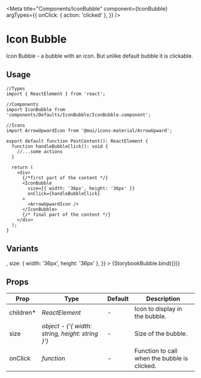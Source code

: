 <!-- Storybook imports -->


<!-- Components -->


<!-- Icons -->


<Meta
  title="Components/IconBubble"
  component={IconBubble}
  argTypes={{
    onClick: { action: 'clicked' },
  }}
/>


# Icon Bubble

Icon Bubble - a bubble with an icon. But unlike default bubble it is clickable.

## Usage

```tsx
//Types
import { ReactElement } from 'react';

//Components
import IconBubble from 'components/Defaults/IconBubble/IconBubble.component';

//Icons
import ArrowUpwardIcon from '@mui/icons-material/ArrowUpward';

export default function PostContent(): ReactElement {
  function handleBubbleClick(): void {
    //...some actions
  }

  return (
    <div>
      {/*first part of the content */}
      <IconBubble
        size={{ width: '36px', height: '36px' }}
        onClick={handleBubbleClick}
      >
        <ArrowUpwardIcon />
      </IconBubble>
      {/* final part of the content */}
    </div>
  );
}
```

## Variants

<Canvas>
  <Story
    name="Icon Bubble"
    args={{
      children: <ArrowUpwardIcon />,
      size: { width: '36px', height: '36px' },
    }}
  >
    {StorybookBubble.bind({})}
  </Story>
</Canvas>

## Props

<table>
  <thead>
    <tr>
      <th>Prop</th>
      <th>Type</th>
      <th>Default</th>
      <th>Description</th>
    </tr>
  </thead>
  <tbody>
    <tr>
      <td>children*</td>
      <td>
        <em>ReactElement</em>
      </td>
      <td>-</td>
      <td>Icon to display in the bubble.</td>
    </tr>
    <tr>
      <td>size</td>
      <td>
        <em>object - {'{ width: string, height: string }'}</em>
      </td>
      <td>-</td>
      <td>Size of the bubble.</td>
    </tr>
    <tr>
      <td>onClick</td>
      <td>
        <em>function</em>
      </td>
      <td>-</td>
      <td>Function to call when the bubble is clicked.</td>
    </tr>
  </tbody>
</table>
